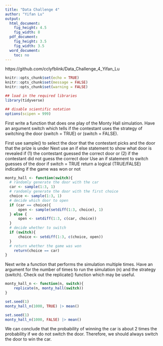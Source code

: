 ```yaml
---
title: "Data Challenge 4"
author: "Yifan Lu"
output:
  html_document:
    fig_height: 4.5
    fig_width: 8
  pdf_document:
    fig_height: 3.5
    fig_width: 3.5
  word_document:
    toc: no
---
```

https://github.com/cclyfblink/Data_Challenge_4_Yifan_Lu

```r
knitr::opts_chunk$set(echo = TRUE)
knitr::opts_chunk$set(message = FALSE)
knitr::opts_chunk$set(warning = FALSE)
```
```r
## load in the required libraries 
library(tidyverse)

## disable scientific notation
options(scipen = 999)
```
First write a function that does one play of the Monty Hall simulation. Have an argument switch which tells if the contestant uses the strategy of switching the door (switch = TRUE) or (switch = FALSE).

First use sample() to select the door that the contestant picks and the door that the prize is under
Next use an if else statement to show what door is revealed if (1) the contestant guessed the correct door or (2) if the contestant did not guess the correct door
Use an if statement to switch guesses of the door if switch = TRUE return a logical (TRUE/FALSE) indicating if the game was won or not
```r
monty_hall <- function(switch){
  # randomly generate the door with the car
  car <- sample(1:3, 1)
  # randomly generate the door with the first choice
  choice <- sample(1:3, 1)
  # decide which door to open
  if (car == choice){
      open <- sample(setdiff(1:3, choice), 1)
  } else {
      open <- setdiff(1:3, c(car, choice))
  }
  # decide whether to switch
  if (switch){
      choice <- setdiff(1:3, c(choice, open))
  }
  # return whether the game was won
    return(choice == car)
}
```
Next write a function that performs the simulation multiple times. Have an argument for the number of times to run the simulation (n) and the strategy (switch). Check out the replicate() function which may be useful.
```r
monty_hall_n <- function(n, switch){
    replicate(n, monty_hall(switch))
}
```

```r
set.seed(1)
monty_hall_n(1000, TRUE) |> mean()
```
```r
set.seed(1)
monty_hall_n(1000, FALSE) |> mean()
```
We can conclude that the probability of winning the car is about 2 times the probability if we do not switch the door. Therefore, we should always switch the door to win the car.
